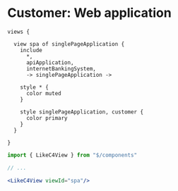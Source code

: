 
# Customer: Web application

```likec4
views {

  view spa of singlePageApplication {
    include
      *,
      apiApplication,
      internetBankingSystem,
      -> singlePageApplication ->

    style * {
      color muted
    }

    style singlePageApplication, customer {
      color primary
    }
  }

}
```

```jsx
import { LikeC4View } from "$/components"

// ...

<LikeC4View viewId="spa"/>
```


<LikeC4View viewId="spa"/>
